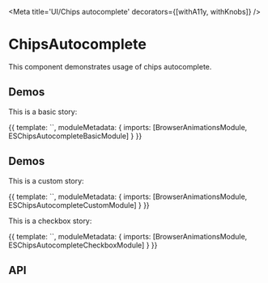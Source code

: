 






<Meta title='UI/Chips autocomplete' decorators={[withA11y, withKnobs]} />

# ChipsAutocomplete

This component demonstrates usage of chips autocomplete.

## Demos

This is a basic story:

<Preview source={CHIPS_AUTOCOMPLETE_STORY_BASIC_SOURCE}>
  <Story name='Basic' height='230px'>
    {{
      template: `<es-chips-autocomplete-story-basic></es-chips-autocomplete-story-basic>`,
      moduleMetadata: {
        imports: [BrowserAnimationsModule, ESChipsAutocompleteBasicModule]
      }
    }}
  </Story>
</Preview>

## Demos

This is a custom story:

<Preview source={CHIPS_AUTOCOMPLETE_STORY_CUSTOM_SOURCE}>
  <Story name='Custom' height='230px'>
    {{
      template: `<es-chips-autocomplete-story-custom></es-chips-autocomplete-story-custom>`,
      moduleMetadata: {
        imports: [BrowserAnimationsModule, ESChipsAutocompleteCustomModule]
      }
    }}
  </Story>
</Preview>

This is a checkbox story:

<Preview source={CHIPS_AUTOCOMPLETE_STORY_CHECKBOX_SOURCE}>
  <Story name='Checkbox' height='230px'>
    {{
      template: `<es-chips-autocomplete-story-checkbox></es-chips-autocomplete-story-checkbox>`,
      moduleMetadata: {
        imports: [BrowserAnimationsModule, ESChipsAutocompleteCheckboxModule]
      }
    }}
  </Story>
</Preview>

## API

<Props of={ChipsAutocompleteComponent} />

